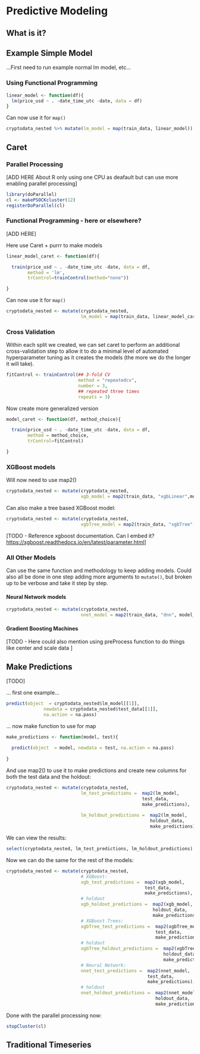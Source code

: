 # Predictive Modeling {#predictive-modeling}

## What is it?

<!-- [TODO - Here talk about how models are meant to give us a simpler version of the world that we can extrapolate the information we need out of, but most models don't expect to be perfect so our job is to understand the expected levels of accuracy and put them to the test before we actually make any conclusive descision... edit and add] -->

## Example Simple Model

...First need to run example normal lm model, etc...

### Using Functional Programming {#using-functional-programming}

```r
linear_model <- function(df){
  lm(price_usd ~ . -date_time_utc -date, data = df)
}
```

Can now use it for `map()`

```r
cryptodata_nested %>% mutate(lm_model = map(train_data, linear_model))
```

## Caret

### Parallel Processing

[ADD HERE About R only using one CPU as deafault but can use more enabling parallel processing]

```r
library(doParallel)
cl <- makePSOCKcluster(12)
registerDoParallel(cl)
```

### Functional Programming - here or elsewhere?

[ADD HERE]

Here use Caret + purrr to make models

```r
linear_model_caret <- function(df){

  train(price_usd ~ . -date_time_utc -date, data = df,
        method = 'lm',
        trControl=trainControl(method="none"))

}
```

Can now use it for `map()`

```r
cryptodata_nested <- mutate(cryptodata_nested, 
                            lm_model = map(train_data, linear_model_caret))
```

### Cross Validation

Within each split we created, we can set caret to perform an additional cross-validation step to allow it to do a minimal level of automated hyperparameter tuning as it creates the models (the more we do the longer it will take).

```r
fitControl <- trainControl(## 3-fold CV
                           method = "repeatedcv",
                           number = 3,
                           ## repeated three times
                           repeats = 3)
```

<!-- [TODO - here need to explain "method" options like I did in the high-level version (use those images)] -->

Now create more generalized version

```r
model_caret <- function(df, method_choice){

  train(price_usd ~ . -date_time_utc -date, data = df,
        method = method_choice,
        trControl=fitControl)

}
```

### XGBoost models

Will now need to use map2()

```r
cryptodata_nested <- mutate(cryptodata_nested, 
                            xgb_model = map2(train_data, "xgbLinear",model_caret))
```

Can also make a tree based XGBoost model:

```r
cryptodata_nested <- mutate(cryptodata_nested, 
                            xgbTree_model = map2(train_data, "xgbTree",model_caret))
```

[TODO - Reference xgboost documentation. Can I embed it? <https://xgboost.readthedocs.io/en/latest/parameter.html>]

### All Other Models

Can use the same function and methodology to keep adding models. Could also all be done in one step adding more arguments to `mutate()`, but broken up to be verbose and take it step by step.

#### Neural Network models

```r
cryptodata_nested <- mutate(cryptodata_nested, 
                            nnet_model = map2(train_data, "dnn", model_caret))
```

#### Gradient Boosting Machines

<!-- ```{r} -->

<!-- cryptodata_nested <- mutate(cryptodata_nested, -->

<!--                             gbm = map2(train_data, "gbm", model_caret)) -->

<!-- ``` -->

[TODO - Here could also mention using preProcess function to do things like center and scale data ]

## Make Predictions

[TODO]

... first one example...

```r
predict(object  = cryptodata_nested$lm_model[[1]],
              newdata = cryptodata_nested$test_data[[1]],
              na.action = na.pass)
```

... now make function to use for map

```r
make_predictions <- function(model, test){
  
  predict(object  = model, newdata = test, na.action = na.pass)
  
}
```

And use map2() to use it to make predictions and create new columns for both the test data and the holdout:

```r
cryptodata_nested <- mutate(cryptodata_nested, 
                            lm_test_predictions =  map2(lm_model,
                                                   test_data,
                                                   make_predictions),
                            
                            lm_holdout_predictions =  map2(lm_model,
                                                      holdout_data,
                                                      make_predictions))
```

We can view the results:

```r
select(cryptodata_nested, lm_test_predictions, lm_holdout_predictions)
```

Now we can do the same for the rest of the models:

```r
cryptodata_nested <- mutate(cryptodata_nested, 
                            # XGBoost:
                            xgb_test_predictions =  map2(xgb_model,
                                                    test_data,
                                                    make_predictions),
                            # holdout
                            xgb_holdout_predictions =  map2(xgb_model,
                                                       holdout_data,
                                                       make_predictions),
                            # XGBoost Trees:
                            xgbTree_test_predictions =  map2(xgbTree_model,
                                                        test_data,
                                                        make_predictions),
                            # holdout
                            xgbTree_holdout_predictions =  map2(xgbTree_model,
                                                           holdout_data,
                                                           make_predictions),
                            # Neural Network:
                            nnet_test_predictions =  map2(nnet_model,
                                                     test_data,
                                                     make_predictions),
                            # holdout
                            nnet_holdout_predictions =  map2(nnet_model,
                                                        holdout_data,
                                                        make_predictions))
```

Done with the parallel processing now:

```r
stopCluster(cl)
```

## Traditional Timeseries

<!-- [TODO - HERE TALK ABOUT ARIMA AND ETS AND MAKE MODELS! KEEP SAME STRUCTURE AND WILL BE ABLE TO DO postResample()] -->

<!-- [TODO - AFTERWARDS ALSO NEED TO ADD NEW STEPS INTO NEXT SECTION!] -->
